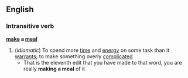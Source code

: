 ==English==
===Intransitive verb===
'''[[make]] a [[meal]]'''
#(''idiomatic'') To spend more [[time]] and [[energy]] on some task than it [[warrant]]s; to make something overly [[complicated]]
#* That is the eleventh edit that you have made to that word, you are really '''making a meal''' of it